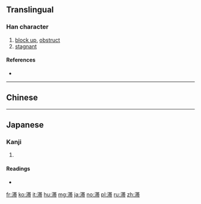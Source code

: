 {{also|滯}}
==Translingual==

===Han character===
{{Han char|rn=85|rad=水|as=09|sn=12|four=|canj=ETJB|ids=⿰氵帯}}

# [[block up]], [[obstruct]]
# [[stagnant]]

====References====
* {{Han ref|kx=0639.111|dkj=18067|hdz=31669.020|uh=6EDE|ud=28382}}

----

==Chinese==
{{zh-see|滯}}
----
==Japanese==
===Kanji===
{{ja-kanji|grade=c|rs=水09}}

#{{defn|lang=ja|sort=水09}}

====Readings====
* {{ja-readings|on=[[たい]] (tai)|kun=とどこお.る (todokō.ru)}}
[[fr:滞]]
[[ko:滞]]
[[it:滞]]
[[hu:滞]]
[[mg:滞]]
[[ja:滞]]
[[no:滞]]
[[pl:滞]]
[[ru:滞]]
[[zh:滞]]